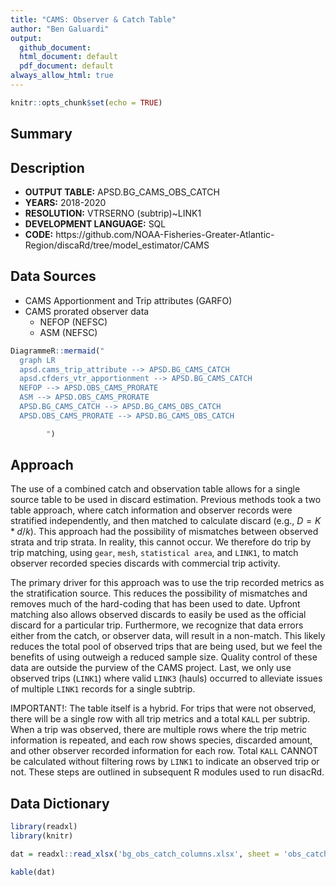 ```yaml
---
title: "CAMS: Observer & Catch Table"
author: "Ben Galuardi"
output:
  github_document:
  html_document: default
  pdf_document: default
always_allow_html: true
---
```


```r
knitr::opts_chunk$set(echo = TRUE)
```

## Summary


## Description

- **OUTPUT TABLE:** APSD.BG_CAMS_OBS_CATCH
- **YEARS:** 2018-2020
- **RESOLUTION:** VTRSERNO (subtrip)~LINK1
- **DEVELOPMENT LANGUAGE:** SQL
- **CODE:** https://github.com/NOAA-Fisheries-Greater-Atlantic-Region/discaRd/tree/model_estimator/CAMS


## Data Sources
- CAMS Apportionment and Trip attributes (GARFO)
- CAMS prorated observer data
	+ NEFOP (NEFSC)
	+ ASM (NEFSC)

```r
DiagrammeR::mermaid("
  graph LR
  apsd.cams_trip_attribute --> APSD.BG_CAMS_CATCH
  apsd.cfders_vtr_apportionment --> APSD.BG_CAMS_CATCH
  NEFOP --> APSD.OBS_CAMS_PRORATE
  ASM --> APSD.OBS_CAMS_PRORATE
  APSD.BG_CAMS_CATCH --> APSD.BG_CAMS_OBS_CATCH
  APSD.OBS_CAMS_PRORATE --> APSD.BG_CAMS_OBS_CATCH

        ")
```
## Approach

The use of a combined catch and observation table allows for a single source table to be used in discard estimation. Previous methods took a two table approach, where catch information and observer records were stratified independently, and then matched to calculate discard (e.g., $D = K*d/k$). This approach had the possibility of mismatches between observed strata and trip strata. In reality, this cannot occur. We therefore do trip by trip matching, using `gear`, `mesh`, `statistical area`, and `LINK1`, to match observer recorded species discards with commercial trip activity. 

The primary driver for this approach was to use the trip recorded metrics as the stratification source. This reduces the possibility of mismatches and removes much of the hard-coding that has been used to date. Upfront matching also allows observed discards to easily be used as the official discard for a particular trip. Furthermore, we recognize that data errors either from the catch, or observer data, will result in a non-match. This likely reduces the total pool of observed trips that are being used, but we feel the benefits of using outweigh a reduced sample size. Quality control of these data are outside the purview of the CAMS project. Last, we only use observed trips (`LINK1`) where valid `LINK3` (hauls) occurred to alleviate issues of multiple `LINK1` records for a single subtrip. 

IMPORTANT!: The table itself is a hybrid. For trips that were not observed, there will be a single row with all trip metrics and a total `KALL` per subtrip. When a trip was observed, there are multiple rows where the trip metric information is repeated, and each row shows species, discarded amount, and other observer recorded information for each row. Total `KALL` CANNOT be calculated without filtering rows by `LINK1` to indicate an observed trip or not. These steps are outlined in subsequent R modules used to run disacRd. 

## Data Dictionary

```r

library(readxl)
library(knitr)

dat = readxl::read_xlsx('bg_obs_catch_columns.xlsx', sheet = 'obs_catch')

kable(dat)

```

